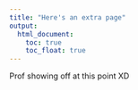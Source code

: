 ```yaml
---
title: "Here's an extra page"
output: 
  html_document:
    toc: true
    toc_float: true
---
```


Prof showing off at this point XD 
